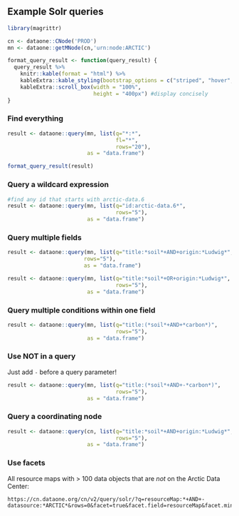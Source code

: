 ## Example Solr queries

```r
library(magrittr)

cn <- dataone::CNode('PROD')
mn <- dataone::getMNode(cn,'urn:node:ARCTIC')

format_query_result <- function(query_result) {
  query_result %>% 
    knitr::kable(format = "html") %>% 
    kableExtra::kable_styling(bootstrap_options = c("striped", "hover", "condensed")) %>% 
    kableExtra::scroll_box(width = "100%",
                           height = "400px") #display concisely
}
```

### Find everything

```r
result <- dataone::query(mn, list(q="*:*",
                                  fl="*",
                                  rows="20"),
                         as = "data.frame")
```

```r
format_query_result(result)
```


### Query a wildcard expression 

```r
#find any id that starts with arctic-data.6
result <- dataone::query(mn, list(q="id:arctic-data.6*",
                                  rows="5"),
                         as = "data.frame")
```

### Query multiple fields 

```r
result <- dataone::query(mn, list(q="title:*soil*+AND+origin:*Ludwig*",
                        rows="5"),
                        as = "data.frame")
```

```r
result <- dataone::query(mn, list(q="title:*soil*+OR+origin:*Ludwig*",
                                  rows="5"),
                         as = "data.frame")
```

### Query multiple conditions within one field

```r
result <- dataone::query(mn, list(q="title:(*soil*+AND+*carbon*)",
                                  rows="5"),
                         as = "data.frame") 
```

### Use NOT in a query

Just add `-` before a query parameter!

```r
result <- dataone::query(mn, list(q="title:(*soil*+AND+-*carbon*)",
                                  rows="5"),
                         as = "data.frame")
```

### Query a coordinating node

```r
result <- dataone::query(cn, list(q="title:*soil*+AND+origin:*Ludwig*",
                                  rows="5"),
                         as = "data.frame")
```

### Use facets

All resource maps with > 100 data objects that are _not_ on the Arctic Data Center:

```
https://cn.dataone.org/cn/v2/query/solr/?q=resourceMap:*+AND+-datasource:*ARCTIC*&rows=0&facet=true&facet.field=resourceMap&facet.mincount=100
```
